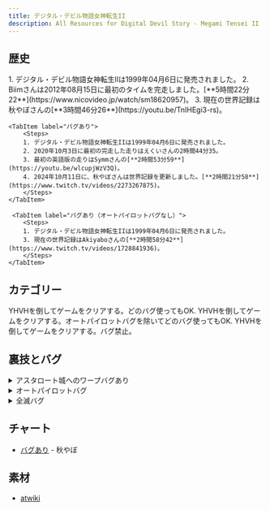 ```yaml
---
title: デジタル・デビル物語女神転生II
description: All Resources for Digital Devil Story - Megami Tensei II
---
```



<DocsHero 
    content="デジタル・デビル物語女神転生IIは女神転生シリーズの２作目。今回はオートパイロットとか２マップといった充実した機能が追加されました。"
    srcUrl={cover}
    alt="Digital Devil Story - Megami Tensei II Cover"
/>

<LinkCard title="ランキング" href="https://www.speedrun.com/ja-JP/mt2" description="投稿されたRTA動画を観るようにSpeedrun.comへ"/>

## 歴史
<Tabs>
    <TabItem label="バグなし">
        <Steps>
        1. デジタル・デビル物語女神転生IIは1999年04月6日に発売されました。
        2. Biimさんは2012年08月15日に最初のタイムを完走しました。[**5時間22分22**](https://www.nicovideo.jp/watch/sm18620957)。
        3. 現在の世界記録は秋やぼさんの[**3時間46分26**](https://youtu.be/TnIHEgi3-rs)。
       </Steps>
    </TabItem>

    <TabItem label="バグあり">
        <Steps>
        1. デジタル・デビル物語女神転生IIは1999年04月6日に発売されました。
        2. 2020年10月3日に最初の完走した走りはえくいさんの2時間44分35。
        3. 最初の英語版の走りはSymmさんの[**2時間53分59**](https://youtu.be/wlcupjWzV3Q)。
        4. 2024年10月11日に、秋やぼさんは世界記録を更新しました。[**2時間21分58**](https://www.twitch.tv/videos/2273267875)。
        </Steps>
    </TabItem>

     <TabItem label="バグあり（オートパイロットバグなし）">
        <Steps>
        1. デジタル・デビル物語女神転生IIは1999年04月6日に発売されました。
        3. 現在の世界記録はAkiyaboさんの[**2時間58分42**](https://www.twitch.tv/videos/1728841936)。
        </Steps>
    </TabItem>
</Tabs>


## カテゴリー
<CardGrid>
    <Card title="バグあり">YHVHを倒してゲームをクリアする。どのバグ使ってもOK.</Card>
    <Card title="バグあり（オートパイロットバグなし）">YHVHを倒してゲームをクリアする。オートパイロットバグを除いてどのバグ使ってもOK.</Card>
    <Card title="バグなし">YHVHを倒してゲームをクリアする。バグ禁止。</Card>
</CardGrid>

## 裏技とバグ
<details>
<summary>アスタロート城へのワープバグあり</summary>
主人公の知力7以下でバラムに会い、拝む。
次にトラエストで入口に戻る。
それから受付嬢に会うと、アスタロート城の4Fに飛ぶ 				
</details>

<details>
<summary>オートパイロットバグ</summary>
オートパイロット使用可能な場所でAをセットする。
その後、数歩歩いた場所で「Aへいどう」を選び、
Aをセットした場所へ着く前にBボタンを押して
オートパイロットを「ちゅうしする」にする。

[例動画](https://x.com/SymmRTA/status/1683684048911097857)
</details>

<details>
<summary>全滅バグ</summary>
全滅バグでゲームを１０分うちにクリアできます。
SRCにこのバグを使ってカテゴリーがありませんが、[こちら](https://www.nicovideo.jp/watch/sm37779525)のRTAに説明されています。
</details>

## チャート
- [バグあり](https://docs.google.com/spreadsheets/d/1Ap75pBj-84runGguBS60Fq2OPZjRgehi/edit?usp=sharing&ouid=114715154197990836215&rtpof=true&sd=true) - 秋やぼ

## 素材
- [atwiki](http://dds.opatil.com/dds2/index.html)